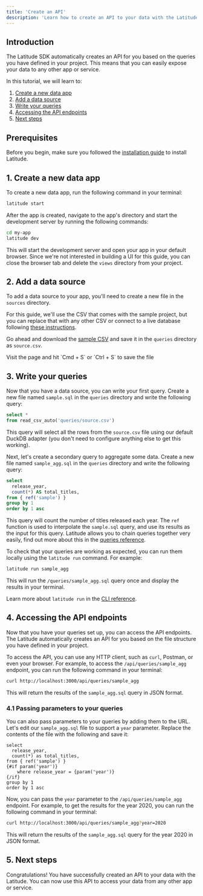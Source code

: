```yaml
---
title: 'Create an API'
description: 'Learn how to create an API to your data with the Latitude SDK'
---
```


## Introduction

The Latitude SDK automatically creates an API for you based on the queries you have defined in your project. This means that you can easily expose your data to any other app or service.

In this tutorial, we will learn to:

1. [Create a new data app](#1-create-a-new-data-app)
2. [Add a data source](#2-add-a-data-source)
3. [Write your queries](#3-write-your-queries)
4. [Accessing the API endpoints](#4-accessing-the-api-endpoints)
5. [Next steps](#5-next-steps)

## Prerequisites

Before you begin, make sure you followed the [installation guide](/guides/getting-started/installation) to install Latitude.

## 1. Create a new data app

To create a new data app, run the following command in your terminal:

```bash
latitude start
```

After the app is created, navigate to the app's directory and start the development server by running the following commands:

```bash
cd my-app
latitude dev
```

This will start the development server and open your app in your default browser. Since we're not interested in building a UI for this guide, you can close the browser tab and delete the `views` directory from your project.

## 2. Add a data source

To add a data source to your app, you'll need to create a new file in the `sources` directory.

For this guide, we'll use the CSV that comes with the sample project, but you can replace that with any other CSV or connect to a live database following [these instructions](/sources).

Go ahead and download the [sample CSV](https://raw.githubusercontent.com/latitude-dev/sample-netflix/main/queries/netflix.csv) and save it in the `queries` directory as `source.csv`.

<Card title="Download sample CSV" icon="link" iconType="duotone" href="https://raw.githubusercontent.com/latitude-dev/sample-netflix/main/queries/netflix.csv">
  Visit the page and hit `Cmd + S` or `Ctrl + S` to save the file
</Card>

## 3. Write your queries

Now that you have a data source, you can write your first query. Create a new file named `sample.sql` in the `queries` directory and write the following query:

```sql sample.sql
select *
from read_csv_auto('queries/source.csv')
```

This query will select all the rows from the `source.csv` file using our default DuckDB adapter (you don't need to configure anything else to get this working).

Next, let's create a secondary query to aggregate some data. Create a new file named `sample_agg.sql` in the `queries` directory and write the following query:

```sql sample_agg.sql
select
  release_year,
  count(*) AS total_titles,
from { ref('sample') }
group by 1
order by 1 asc
```

This query will count the number of titles released each year. The `ref` function is used to interpolate the `sample.sql` query, and use its results as the input for this query. Latitude allows you to chain queries together very easily, find out more about this in the [queries reference](/queries).

To check that your queries are working as expected, you can run them locally using the `latitude run` command. For example:

```bash
latitude run sample_agg
```

This will run the `/queries/sample_agg.sql` query once and display the results in your terminal.

Learn more about `latitude run` in the [CLI reference](/guides/development/latitude-cli#running-queries).

## 4. Accessing the API endpoints

Now that you have your queries set up, you can access the API endpoints. The Latitude automatically creates an API for you based on the file structure you have defined in your project.

To access the API, you can use any HTTP client, such as `curl`, Postman, or even your browser. For example, to access the `/api/queries/sample_agg` endpoint, you can run the following command in your terminal:

```bash
curl http://localhost:3000/api/queries/sample_agg
```

This will return the results of the `sample_agg.sql` query in JSON format.

### 4.1 Passing parameters to your queries

You can also pass parameters to your queries by adding them to the URL. Let's edit our `sample_agg.sql` file to support a `year` parameter. Replace the contents of the file with the following and save it:

```plaintext sample_agg.sql
select
  release_year,
  count(*) as total_titles,
from { ref('sample') }
{#if param('year')}
    where release_year = {param('year')}
{/if}
group by 1
order by 1 asc
```

Now, you can pass the `year` parameter to the `/api/queries/sample_agg` endpoint. For example, to get the results for the year 2020, you can run the following command in your terminal:

```bash
curl http://localhost:3000/api/queries/sample_agg?year=2020
```

This will return the results of the `sample_agg.sql` query for the year 2020 in JSON format.

## 5. Next steps

Congratulations! You have successfully created an API to your data with the Latitude. You can now use this API to access your data from any other app or service.
